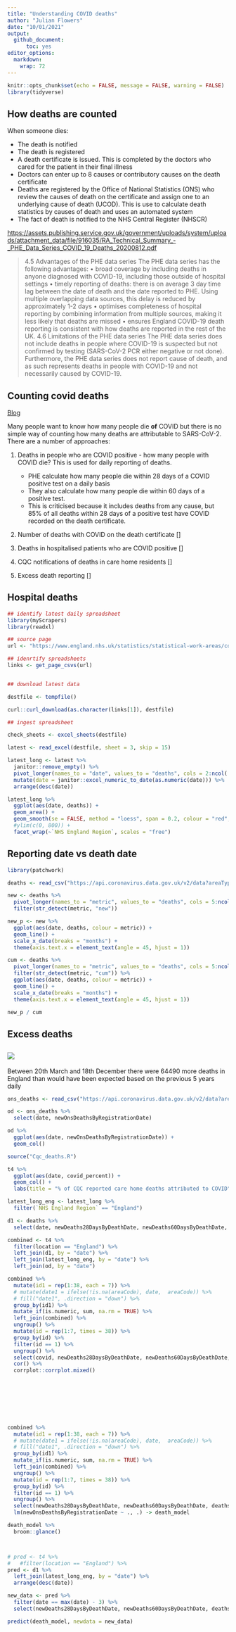 ```yaml
---
title: "Understanding COVID deaths"
author: "Julian Flowers"
date: "10/01/2021"
output:   
  github_document:
      toc: yes
editor_options: 
  markdown: 
    wrap: 72
---
```


```r
knitr::opts_chunk$set(echo = FALSE, message = FALSE, warning = FALSE)
library(tidyverse)
```

## How deaths are counted

When someone dies:

-   The death is notified
-   The death is registered
-   A death certificate is issued. This is completed by the doctors who
    cared for the patient in their final illness
-   Doctors can enter up to 8 causes or contributory causes on the death
    certificate
-   Deaths are registered by the Office of National Statistics (ONS) who
    review the causes of death on the certificate and assign one to an
    underlying cause of death (UCOD). This is use to calculate death
    statistics by causes of death and uses an automated system
-   The fact of death is notified to the NHS Central Register (NHSCR)

<https://assets.publishing.service.gov.uk/government/uploads/system/uploads/attachment_data/file/916035/RA_Technical_Summary_-_PHE_Data_Series_COVID_19_Deaths_20200812.pdf>

> 4.5 Advantages of the PHE data series The PHE data series has the
> following advantages: • broad coverage by including deaths in anyone
> diagnosed with COVID-19, including those outside of hospital settings
> • timely reporting of deaths: there is on average 3 day time lag
> between the date of death and the date reported to PHE. Using multiple
> overlapping data sources, this delay is reduced by approximately 1-2
> days • optimises completeness of hospital reporting by combining
> information from multiple sources, making it less likely that deaths
> are missed • ensures England COVID-19 death reporting is consistent
> with how deaths are reported in the rest of the UK. 4.6 Limitations of
> the PHE data series The PHE data series does not include deaths in
> people where COVID-19 is suspected but not confirmed by testing
> (SARS-CoV-2 PCR either negative or not done). Furthermore, the PHE
> data series does not report cause of death, and as such represents
> deaths in people with COVID-19 and not necessarily caused by COVID-19.

## Counting covid deaths

[Blog]()

Many people want to know how many people die **of** COVID but there is
no simple way of counting how many deaths are attributable to
SARS-CoV-2. There are a number of approaches:

1.  Deaths in people who are COVID positive - how many people with COVID
    die? This is used for daily reporting of deaths.

    -   PHE calculate how many people die within 28 days of a COVID
        positive test on a daily basis
    -   They also calculate how many people die within 60 days of a
        positive test.
    -   This is criticised because it includes deaths from any cause,
        but 85% of all deaths within 28 days of a positive test have
        COVID recorded on the death certificate.

2.  Number of deaths with COVID on the death certificate []

3.  Deaths in hospitalised patients who are COVID positive []

4.  CQC notifications of deaths in care home residents []

5.  Excess death reporting []

## Hospital deaths

```r

## identify latest daily spreadsheet
library(myScrapers)
library(readxl)

## source page
url <- "https://www.england.nhs.uk/statistics/statistical-work-areas/covid-19-daily-deaths/" 

## idenrtify spreadsheets
links <- get_page_csvs(url)


## download latest data

destfile <- tempfile()

curl::curl_download(as.character(links[1]), destfile)

## ingest spreadsheet

check_sheets <- excel_sheets(destfile)

latest <- read_excel(destfile, sheet = 3, skip = 15)

latest_long <- latest %>%
  janitor::remove_empty() %>%
  pivot_longer(names_to = "date", values_to = "deaths", cols = 2:ncol(.)) %>%
  mutate(date = janitor::excel_numeric_to_date(as.numeric(date))) %>%
  arrange(desc(date)) 

latest_long %>%
  ggplot(aes(date, deaths)) +
  geom_area() +
  geom_smooth(se = FALSE, method = "loess", span = 0.2, colour = "red", lwd = 1) +
  #ylim(c(0, 800)) +
  facet_wrap(~`NHS England Region`, scales = "free") 
```

## Reporting date vs death date

```r
library(patchwork)

deaths <- read_csv("https://api.coronavirus.data.gov.uk/v2/data?areaType=nation&areaCode=E92000001&metric=cumDeaths28DaysByPublishDate&metric=cumDeaths28DaysByDeathDate&metric=newDeaths28DaysByDeathDate&metric=newDeaths28DaysByPublishDate&metric=newDeaths60DaysByDeathDate&format=csv")

new <- deaths %>%
  pivot_longer(names_to = "metric", values_to = "deaths", cols = 5:ncol(.)) %>%
  filter(str_detect(metric, "new")) 

new_p <- new %>%
  ggplot(aes(date, deaths, colour = metric)) +
  geom_line() +
  scale_x_date(breaks = "months") +
  theme(axis.text.x = element_text(angle = 45, hjust = 1))

cum <- deaths %>%
  pivot_longer(names_to = "metric", values_to = "deaths", cols = 5:ncol(.)) %>%
  filter(str_detect(metric, "cum")) %>%
  ggplot(aes(date, deaths, colour = metric)) +
  geom_line() +
  scale_x_date(breaks = "months") +
  theme(axis.text.x = element_text(angle = 45, hjust = 1))

new_p / cum

```

## Excess deaths

## ![](images/excess_deaths.png)

Between 20th March and 18th December there were 64490 more deaths in
England than would have been expected based on the previous 5 years
daily

```r

ons_deaths <- read_csv("https://api.coronavirus.data.gov.uk/v2/data?areaType=nation&areaCode=E92000001&metric=cumOnsDeathsByRegistrationDateRate&metric=newOnsDeathsByRegistrationDate&metric=cumOnsDeathsByRegistrationDate&format=csv")

od <- ons_deaths %>%
  select(date, newOnsDeathsByRegistrationDate) 

od %>%
  ggplot(aes(date, newOnsDeathsByRegistrationDate)) +
  geom_col()


```

```r

source("Cqc_deaths.R")

t4 %>%
  ggplot(aes(date, covid_percent)) +
  geom_col() +
  labs(title = "% of CQC reported care home deaths attributed to COVID")

```

```r

latest_long_eng <- latest_long %>%
  filter(`NHS England Region` == "England")

d1 <- deaths %>%
  select(date, newDeaths28DaysByDeathDate, newDeaths60DaysByDeathDate, newDeaths28DaysByPublishDate)

combined <- t4 %>%
  filter(location == "England") %>%
  left_join(d1, by = "date") %>%
  left_join(latest_long_eng, by = "date") %>%
  left_join(od, by = "date") 

combined %>%
  mutate(id1 = rep(1:38, each = 7)) %>%
  # mutate(date1 = ifelse(!is.na(areaCode), date,  areaCode)) %>%
  # fill("date1", .direction = "down") %>%
  group_by(id1) %>%
  mutate_if(is.numeric, sum, na.rm = TRUE) %>%
  left_join(combined) %>%
  ungroup() %>%
  mutate(id = rep(1:7, times = 38)) %>%
  group_by(id) %>%
  filter(id == 1) %>%
  ungroup() %>%
  select(covid, newDeaths28DaysByDeathDate, newDeaths60DaysByDeathDate, deaths, newOnsDeathsByRegistrationDate, newDeaths28DaysByPublishDate) %>%
  cor() %>%
  corrplot::corrplot.mixed()
  

  


  



```

```r

combined %>%
  mutate(id1 = rep(1:38, each = 7)) %>%
  # mutate(date1 = ifelse(!is.na(areaCode), date,  areaCode)) %>%
  # fill("date1", .direction = "down") %>%
  group_by(id1) %>%
  mutate_if(is.numeric, sum, na.rm = TRUE) %>%
  left_join(combined) %>%
  ungroup() %>%
  mutate(id = rep(1:7, times = 38)) %>%
  group_by(id) %>%
  filter(id == 1) %>%
  ungroup() %>%
  select(newDeaths28DaysByDeathDate, newDeaths60DaysByDeathDate, deaths, newOnsDeathsByRegistrationDate, newDeaths28DaysByPublishDate) %>%
  lm(newOnsDeathsByRegistrationDate ~ ., .) -> death_model

death_model %>% 
  broom::glance() 




```

```r

# pred <- t4 %>%
#   #filter(location == "England") %>%
pred <- d1 %>%
  left_join(latest_long_eng, by = "date") %>%
  arrange(desc(date))

new_data <- pred %>%
  filter(date == max(date) - 3) %>%
  select(newDeaths28DaysByDeathDate, newDeaths60DaysByDeathDate, deaths, newDeaths28DaysByPublishDate)

predict(death_model, newdata = new_data)


```
